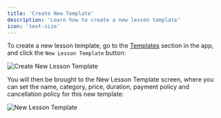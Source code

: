 ```yaml
---
title: 'Create New Template'
description: 'Learn how to create a new lesson template'
icon: 'text-size'
---
```


To create a new lesson template, go to the [Templates](https://platform.tutoros.app/lesson-templates) section in the app, and click the `New Lesson Template` button:

![Create New Lesson Template](/images/create-new-template.png)

You will then be brought to the New Lesson Template screen, where you can set the name, category, price, duration, payment policy and cancellation policy for this new template:

![New Lesson Template](/images/new-template.png)
